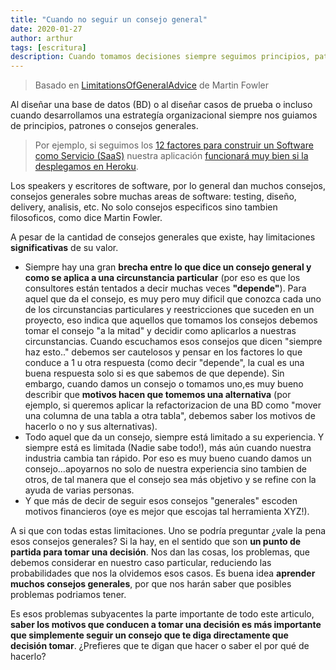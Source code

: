 ```yaml
---
title: "Cuando no seguir un consejo general"
date: 2020-01-27
author: arthur
tags: [escritura]
description: Cuando tomamos decisiones siempre seguimos principios, patrones o guias pero cuando deberiamos no seguirlas?
---
```


> Basado en [LimitationsOfGeneralAdvice](https://martinfowler.com/bliki/LimitationsOfGeneralAdvice.html) de Martin Fowler

Al diseñar una base de datos (BD) o al diseñar casos de prueba o incluso cuando desarrollamos una estrategía organizacional siempre nos guiamos de principios, patrones o consejos generales.

> Por ejemplo, si seguimos los [12 factores para construir un Software como Servicio (SaaS)](https://12factor.net/) nuestra aplicación [funcionará muy bien si la desplegamos en Heroku](https://www.youtube.com/watch?v=PFQnNFe27kU&t=2715s).

Los speakers y escritores de software, por lo general dan muchos consejos, consejos generales sobre muchas areas de software: testing, diseño, delivery, analisis, etc. No solo consejos especificos sino tambien filosoficos, como dice Martin Fowler.

A pesar de la cantidad de consejos generales que existe, hay limitaciones **significativas** de su valor.

- Siempre hay una gran **brecha entre lo que dice un consejo general y como se aplica a una circunstancia particular** (por eso es que los consultores están tentados a decir muchas veces **"depende"**). Para aquel que da el consejo, es muy pero muy dificil que conozca cada uno de los circunstancias particulares y reestricciones que suceden en un proyecto, eso indica que aquellos que tomamos los consejos debemos tomar el consejo "a la mitad" y decidir como aplicarlos a nuestras circunstancias. Cuando escuchamos esos consejos que dicen "siempre haz esto.." debemos ser cautelosos y pensar en los factores lo que conduce a 1 u otra respuesta (como decir "depende", la cual es una buena respuesta solo si es que sabemos de que depende). Sin embargo, cuando damos un consejo o tomamos uno,es muy bueno describir que **motivos hacen que tomemos una alternativa** (por ejemplo, si queremos aplicar la refactorizacion de una BD como "mover una columna de una tabla a otra tabla", debemos saber los motivos de hacerlo o no y sus alternativas).
- Todo aquel que da un consejo, siempre está limitado a su experiencia. Y siempre está es limitada (Nadie sabe todo!), más aún cuando nuestra industria cambia tan rápido. Por eso es muy bueno cuando damos un consejo...apoyarnos no solo de nuestra experiencia sino tambien de otros, de tal manera que el consejo sea más objetivo y se refine con la ayuda de varias personas.
- Y que más de decir de seguir esos consejos "generales" escoden motivos financieros (oye es mejor que escojas tal herramienta XYZ!).

A si que con todas estas limitaciones. Uno se podría preguntar ¿vale la pena esos consejos generales? Si la hay, en el sentido que son **un punto de partida para tomar una decisión**. Nos dan las cosas, los problemas, que debemos considerar en nuestro caso particular, reduciendo las probabilidades que nos la olvidemos esos casos. Es buena idea **aprender muchos consejos generales**, por que nos harán saber que posibles problemas podriamos tener.

Es esos problemas subyacentes la parte importante de todo este articulo, **saber los motivos que conducen a tomar una decisión es más importante que simplemente seguir un consejo que te diga directamente que decisión tomar**. ¿Prefieres que te digan que hacer o saber el por qué de hacerlo?
